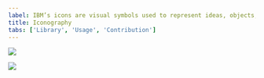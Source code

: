 ```yaml
---
label: IBM’s icons are visual symbols used to represent ideas, objects, or actions. They communicate messages at a glance, afford interactivity, and draw attention to important information.
title: Iconography
tabs: ['Library', 'Usage', 'Contribution']
---
```




<GridWrapper
  className="tile--resource--no-margin"
  col_lg="8"
  flex="true"
  bleed="true"> 
  <ClickableTile
    title="Icons repository"
    href="https://github.com/IBM/carbon-elements/tree/master/packages/icons"
    type="resource">

![](images/github-icon.png)

 </ClickableTile> 
   <ClickableTile
    title="IBM Design Language library"
    href="sketch://add-library/cloud/75VZZ"
    type="resource">

![](images/sketch-icon.png)

 </ClickableTile> 
</GridWrapper>

<br/>
<br/>
<br/>
<br/>
<br/>

<IconLibrary />
